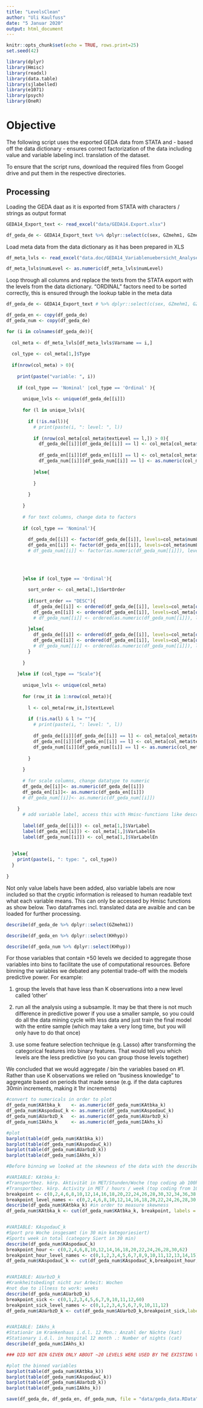 ```yaml
---
title: "LevelsClean"
author: "Uli Kaulfuss"
date: "5 Januar 2020"
output: html_document
---
```


```r

knitr::opts_chunk$set(echo = TRUE, rows.print=25)
set.seed(42)

library(dplyr)
library(Hmisc)
library(readxl)
library(data.table)
library(sjlabelled)
library(e1071)
library(psych)
library(OneR)

```

# Objective

The following script uses the exported GEDA data from STATA and - based off the data dictionary - ensures correct factorization of the data including value and variable labeling incl. translation of the dataset.

To ensure that the script runs, download the required files from Googel drive and put them in the respective directories. 

## Processing

Loading the GEDA daat as it is exported from STATA with characters / strings as output format

```r

GEDA14_Export_text <- read_excel("data/GEDA14.Export.xlsx")

df_geda_de <- GEDA14_Export_text %>% dplyr::select(c(sex, GZmehm1, GZmehm3C, PAgroe))

```

Load meta data from the data dictionary as it has been prepared in XLS

```r
df_meta_lvls <- read_excel("data.doc/GEDA14_Variablenuebersicht_Analyse.xlsx", sheet='levels')

df_meta_lvls$numLevel <- as.numeric(df_meta_lvls$numLevel)

```

Loop through all columns and replace the texts from the STATA export with the levels from the data dictionary. "ORDINAL" factors need to be sorted correctly, this is ensured through the lookup table in the meta data

```r
df_geda_de <- GEDA14_Export_text # %>% dplyr::select(c(sex, GZmehm1, GZmehm3C, PAgroe, IAarzt1B4w))

df_geda_en <- copy(df_geda_de)
df_geda_num <- copy(df_geda_de)

for (i in colnames(df_geda_de)){
  
  col_meta <- df_meta_lvls[df_meta_lvls$Varname == i,]
  
  col_type <- col_meta[1,]$Type
  
  if(nrow(col_meta) > 0){
    
    print(paste("variable: ", i))
    
    if (col_type == 'Nominal' |col_type == 'Ordinal' ){
      
      unique_lvls <- unique(df_geda_de[[i]])
      
      for (l in unique_lvls){
        
        if (!is.na(l)){
          # print(paste(i, ": level: ", l))
          
          if (nrow(col_meta[col_meta$textLevel == l,]) > 0){
            df_geda_de[[i]][df_geda_de[[i]] == l] <- col_meta[col_meta$textLevel == l,]$numLevel
            
            df_geda_en[[i]][df_geda_en[[i]] == l] <- col_meta[col_meta$textLevel == l,]$numLevel
            df_geda_num[[i]][df_geda_num[[i]] == l] <- as.numeric(col_meta[col_meta$textLevel == l,]$numLevel)
            
          }else{
            
          }
          
        }
        
      }
      
      # for text columns, change data to factors 
      
      if (col_type == 'Nominal'){
        
        df_geda_de[[i]] <- factor(df_geda_de[[i]], levels=col_meta$numLevel, labels=col_meta$textLevel)
        df_geda_en[[i]] <- factor(df_geda_en[[i]], levels=col_meta$numLevel, labels=col_meta$textLabelEn)
        # df_geda_num[[i]] <- factor(as.numeric(df_geda_num[[i]]), levels=as.numeric(col_meta$numLevel), labels=col_meta$numLevel)
        
        
        

      }else if (col_type == 'Ordinal'){
        
        sort_order <- col_meta[1,]$SortOrder
        
        if(sort_order == "DESC"){
          df_geda_de[[i]] <- ordered(df_geda_de[[i]], levels=col_meta[order(-col_meta$numLevel),]$numLevel, labels=col_meta[order(-col_meta$numLevel),]$textLevel)
          df_geda_en[[i]] <- ordered(df_geda_en[[i]], levels=col_meta[order(-col_meta$numLevel),]$numLevel, labels=col_meta[order(-col_meta$numLevel),]$textLabelEn)
          # df_geda_num[[i]] <- ordered(as.numeric(df_geda_num[[i]]), levels=as.numeric(col_meta[order(-col_meta$numLevel),]$numLevel), labels=col_meta[order(-col_meta$numLevel),]$numLevel)
          
        }else{
          df_geda_de[[i]] <- ordered(df_geda_de[[i]], levels=col_meta[order(col_meta$numLevel),]$numLevel, labels=col_meta[order(col_meta$numLevel),]$textLevel)
          df_geda_en[[i]] <- ordered(df_geda_en[[i]], levels=col_meta[order(col_meta$numLevel),]$numLevel, labels=col_meta[order(col_meta$numLevel),]$textLabelEn)
          # df_geda_num[[i]] <- ordered(as.numeric(df_geda_num[[i]]), levels=as.numeric(col_meta[order(col_meta$numLevel),]$numLevel), labels=col_meta[order(col_meta$numLevel),]$numLevel)
        }
        
      }
      
    }else if (col_type == "Scale"){
      
      unique_lvls <- unique(col_meta)
      
      for (row_it in 1:nrow(col_meta)){
        
        l <- col_meta[row_it,]$textLevel
        
        if (!is.na(l) & l != ""){
          # print(paste(i, ": level: ", l))
        
          df_geda_de[[i]][df_geda_de[[i]] == l] <- col_meta[col_meta$textLevel == l,]$numLevel
          df_geda_en[[i]][df_geda_en[[i]] == l] <- col_meta[col_meta$textLevel == l,]$numLevel
          df_geda_num[[i]][df_geda_num[[i]] == l] <- as.numeric(col_meta[col_meta$textLevel == l,]$numLevel)
          
        }
        
      }
      
      # for scale columns, change datatype to numeric 
      df_geda_de[[i]]<- as.numeric(df_geda_de[[i]])
      df_geda_en[[i]]<- as.numeric(df_geda_en[[i]])
      # df_geda_num[[i]]<- as.numeric(df_geda_num[[i]])
      
    }
      # add variable label, access this with Hmisc-functions like describe(%dataframe%)
      
      label(df_geda_de[[i]]) <- col_meta[1,]$VarLabel
      label(df_geda_en[[i]]) <- col_meta[1,]$VarLabelEn
      label(df_geda_num[[i]]) <- col_meta[1,]$VarLabelEn
      
      
  }else{
    print(paste(i, ": type: ", col_type))
  }
  
}


```

Not only value labels have been added, also variable labels are now included so that the cryptic information is released to human readable text what each variable means. This can only be accessed by Hmisc functions as show below. Two dataframes incl. translated data are avaible and can be loaded for further processing. 

```r
describe(df_geda_de %>% dplyr::select(GZmehm1))

```

```r
describe(df_geda_en %>% dplyr::select(KHhyp))
```


```r
describe(df_geda_num %>% dplyr::select(KHhyp))
```
For those variables that contain +50 levels we decided to aggregate those variables into bins to facilitate the use of computational resources. Before binning the variables we debated any potential trade-off with the models predictive power. For example:

1) group the levels that have less than K observations into a new level called 'other'

2) run all the analysis using a subsample. It may be that there is not much difference in predictive power if you use a smaller sample, so you could do all the data mining cycle with less data and just train the final model with the entire sample (which may take a very long time, but you will only have to do that once)

3) use some feature selection technique (e.g. Lasso) after transforming the categorical features into binary features. That would tell you which levels are the less predictive (so you can group those levels together)

We concluded that we would aggregate / bin the variables based on #1. Rather than use K observations we relied on "business knowledge" to aggregate based on periods that made sense (e.g. if the data captures 30min increments, making it 1hr increments)


```r
#convert to numericals in order to plot
df_geda_num$KAtbka_k    <- as.numeric(df_geda_num$KAtbka_k)
df_geda_num$KAspodauC_k <- as.numeric(df_geda_num$KAspodauC_k)
df_geda_num$AUarbzD_k   <- as.numeric(df_geda_num$AUarbzD_k)
df_geda_num$IAkhs_k     <- as.numeric(df_geda_num$IAkhs_k)

#plot
barplot(table(df_geda_num$KAtbka_k))
barplot(table(df_geda_num$KAspodauC_k))
barplot(table(df_geda_num$AUarbzD_k))
barplot(table(df_geda_num$IAkhs_k))
```

```r

#Before binning we looked at the skewness of the data with the describe function to sanity check if we should "prioritize" certain transformations

#VARIABLE: KAtbka_k:
#Transportbez. körp. Aktivität in MET/Stunden/Woche (top coding ab 100h)
#Transportbez. körp. Activity in MET / hours / week (top coding from 100h)
breakpoint <- c(0,2,4,6,8,10,12,14,16,18,20,22,24,26,28,30,32,34,36,38,40,42,44,46,48,102)
breakpoint_level_names <- c(0,2,4,6,8,10,12,14,16,18,20,22,24,26,28,30,32,34,36,38,40,42,44,46,48)
describe(df_geda_num$KAtbka_k) #in order to measure skewness
df_geda_num$KAtbka_k <- cut(df_geda_num$KAtbka_k, breakpoint, labels = breakpoint_level_names, na.omit = FALSE)


#VARIABLE: KAspodauC_k
#Sport pro Woche insgesamt (in 30 min kategoriesiert)
#Sports week in total (category Siert in 30 min)
describe(df_geda_num$KAspodauC_k)
breakpoint_hour <- c(0,2,4,6,8,10,12,14,16,18,20,22,24,26,28,30,62)
breakpoint_hour_level_names <- c(0,1,2,3,4,5,6,7,8,9,10,11,12,13,14,15)
df_geda_num$KAspodauC_k <- cut(df_geda_num$KAspodauC_k,breakpoint_hour,labels = breakpoint_hour_level_names,ordered_result = TRUE, is.omit = FALSE)


#VARIABLE: AUarbzD_k
#Krankheitsbedingt nicht zur Arbeit: Wochen
#not due to illness to work: weeks
describe(df_geda_num$AUarbzD_k)
breakpoint_sick <- c(0,1,2,3,4,5,6,7,9,10,11,12,60)
breakpoint_sick_level_names <- c(0,1,2,3,4,5,6,7,9,10,11,12)
df_geda_num$AUarbzD_k <- cut(df_geda_num$AUarbzD_k,breakpoint_sick,labels = breakpoint_sick_level_names,ordered_result = TRUE, is.omit = FALSE)


#VARIABLE: IAkhs_k
#Stationär im Krankenhaus i.d.l. 12 Mon.: Anzahl der Nächte (kat)
#Stationary i.d.l. in hospital 12 month .: Number of nights (cat)
describe(df_geda_num$IAkhs_k)

### DID NOT BIN GIVEN ONLY ABOUT ~20 LEVELS WERE USED BY THE EXISTING VARIABLES ###

```

```r
#plot the binned variables
barplot(table(df_geda_num$KAtbka_k))
barplot(table(df_geda_num$KAspodauC_k))
barplot(table(df_geda_num$AUarbzD_k))
barplot(table(df_geda_num$IAkhs_k))
```

```r
save(df_geda_de, df_geda_en, df_geda_num, file = "data/geda_data.RData")
```

